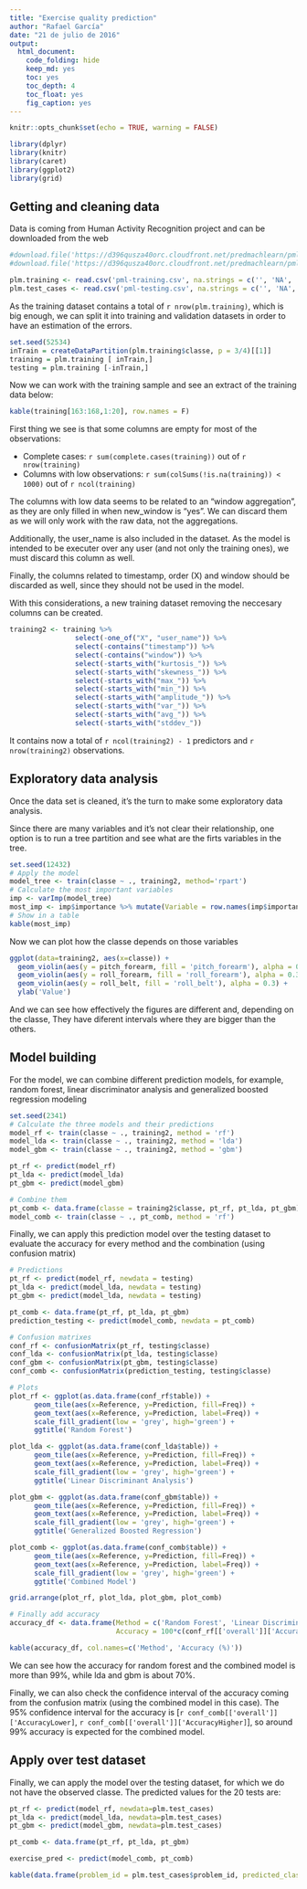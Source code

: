 ---
title: "Exercise quality prediction"
author: "Rafael García"
date: "21 de julio de 2016"
output: 
  html_document: 
    code_folding: hide
    keep_md: yes
    toc: yes
    toc_depth: 4
    toc_float: yes
    fig_caption: yes
---

```{r setup, include=FALSE}
knitr::opts_chunk$set(echo = TRUE, warning = FALSE)

library(dplyr)
library(knitr)
library(caret)
library(ggplot2)
library(grid)
```

## Getting and cleaning data

Data is coming from Human Activity Recognition project and can be downloaded from the web

```{r download}
#download.file('https://d396qusza40orc.cloudfront.net/predmachlearn/pml-training.csv', 'pml-training.csv')
#download.file('https://d396qusza40orc.cloudfront.net/predmachlearn/pml-testing.csv', 'pml-testing.csv')

plm.training <- read.csv('pml-training.csv', na.strings = c('', 'NA', '#DIV/0!'))
plm.test_cases <- read.csv('pml-testing.csv', na.strings = c('', 'NA', '#DIV/0!'))
```

As the training dataset contains a total of `r nrow(plm.training)`, which is big enough, we can split it into training and validation datasets in order to have an estimation of the errors.

```{r training_validation}
set.seed(52534)
inTrain = createDataPartition(plm.training$classe, p = 3/4)[[1]]
training = plm.training [ inTrain,]
testing = plm.training [-inTrain,]
```

Now we can work with the training sample and see an extract of the training data below:
```{r sample}
kable(training[163:168,1:20], row.names = F)
```

First thing we see is that some columns are empty for most of the observations:

* Complete cases: `r sum(complete.cases(training))` out of `r nrow(training)`
* Columns with low observations: `r sum(colSums(!is.na(training)) < 1000)` out of `r ncol(training)`

The columns with low data seems to be related to an "window aggregation", as they are only filled in when new_window is "yes". We can discard them as we will only work with the raw data, not the aggregations.

Additionally, the user_name is also included in the dataset. As the model is intended to be executer over any user (and not only the training ones), we must discard this column as well.

Finally, the columns related to timestamp, order (X) and window should be discarded as well, since they should not be used in the model.

With this considerations, a new training dataset removing the neccesary columns can be created.

```{r removing_columns}
training2 <- training %>%
                select(-one_of("X", "user_name")) %>%
                select(-contains("timestamp")) %>%
                select(-contains("window")) %>%
                select(-starts_with("kurtosis_")) %>%
                select(-starts_with("skewness_")) %>%
                select(-starts_with("max_")) %>%
                select(-starts_with("min_")) %>%
                select(-starts_with("amplitude_")) %>%
                select(-starts_with("var_")) %>%
                select(-starts_with("avg_")) %>%
                select(-starts_with("stddev_"))
```

It contains now a total of `r ncol(training2) - 1` predictors and `r nrow(training2)` observations.

## Exploratory data analysis
Once the data set is cleaned, it's the turn to make some exploratory data analysis. 

Since there are many variables and it's not clear their relationship, one option is to run a tree partition and see what are the firts variables in the tree.

```{r rpart, results='asis'}
set.seed(12432)
# Apply the model
model_tree <- train(classe ~ ., training2, method='rpart')
# Calculate the most important variables
imp <- varImp(model_tree)
most_imp <- imp$importance %>% mutate(Variable = row.names(imp$importance)) %>% arrange(desc(Overall)) %>% select(Variable, Importance = Overall) %>% slice(1:3)
# Show in a table
kable(most_imp)
```

Now we can plot how the classe depends on those variables
```{r first_charts}
ggplot(data=training2, aes(x=classe)) +
  geom_violin(aes(y = pitch_forearm, fill = 'pitch_forearm'), alpha = 0.3) +
  geom_violin(aes(y = roll_forearm, fill = 'roll_forearm'), alpha = 0.3) +
  geom_violin(aes(y = roll_belt, fill = 'roll_belt'), alpha = 0.3) +
  ylab('Value')
```

And we can see how effectively the figures are different and, depending on the classe, They have diferent intervals where they are bigger than the others.

## Model building
For the model, we can combine different prediction models, for example, random forest, linear discriminator analysis and generalized boosted regression modeling

```{r models}
set.seed(2341)
# Calculate the three models and their predictions
model_rf <- train(classe ~ ., training2, method = 'rf')
model_lda <- train(classe ~ ., training2, method = 'lda')
model_gbm <- train(classe ~ ., training2, method = 'gbm')

pt_rf <- predict(model_rf)
pt_lda <- predict(model_lda)
pt_gbm <- predict(model_gbm)

# Combine them
pt_comb <- data.frame(classe = training2$classe, pt_rf, pt_lda, pt_gbm)
model_comb <- train(classe ~ ., pt_comb, method = 'rf')
```

Finally, we can apply this prediction model over the testing dataset to evaluate the accuracy for every method and the combination (using confusion matrix)

```{r confusion, results='asis'}
# Predictions
pt_rf <- predict(model_rf, newdata = testing)
pt_lda <- predict(model_lda, newdata = testing)
pt_gbm <- predict(model_lda, newdata = testing)

pt_comb <- data.frame(pt_rf, pt_lda, pt_gbm)
prediction_testing <- predict(model_comb, newdata = pt_comb)

# Confusion matrixes
conf_rf <- confusionMatrix(pt_rf, testing$classe)
conf_lda <- confusionMatrix(pt_lda, testing$classe)
conf_gbm <- confusionMatrix(pt_gbm, testing$classe)
conf_comb <- confusionMatrix(prediction_testing, testing$classe)

# Plots
plot_rf <- ggplot(as.data.frame(conf_rf$table)) + 
      geom_tile(aes(x=Reference, y=Prediction, fill=Freq)) +
      geom_text(aes(x=Reference, y=Prediction, label=Freq)) +
      scale_fill_gradient(low = 'grey', high='green') +
      ggtitle('Random Forest')

plot_lda <- ggplot(as.data.frame(conf_lda$table)) + 
      geom_tile(aes(x=Reference, y=Prediction, fill=Freq)) +
      geom_text(aes(x=Reference, y=Prediction, label=Freq)) +
      scale_fill_gradient(low = 'grey', high='green') +
      ggtitle('Linear Discriminant Analysis')

plot_gbm <- ggplot(as.data.frame(conf_gbm$table)) + 
      geom_tile(aes(x=Reference, y=Prediction, fill=Freq)) +
      geom_text(aes(x=Reference, y=Prediction, label=Freq)) +
      scale_fill_gradient(low = 'grey', high='green') +
      ggtitle('Generalized Boosted Regression')

plot_comb <- ggplot(as.data.frame(conf_comb$table)) + 
      geom_tile(aes(x=Reference, y=Prediction, fill=Freq)) +
      geom_text(aes(x=Reference, y=Prediction, label=Freq)) +
      scale_fill_gradient(low = 'grey', high='green') +
      ggtitle('Combined Model')

grid.arrange(plot_rf, plot_lda, plot_gbm, plot_comb)

# Finally add accuracy
accuracy_df <- data.frame(Method = c('Random Forest', 'Linear Discriminant Analysis', 'Generalized Boosted Regression', 'Combined Model'),
                          Accuracy = 100*c(conf_rf[['overall']]['Accuracy'], conf_lda[['overall']]['Accuracy'], conf_gbm[['overall']]['Accuracy'], conf_comb[['overall']]['Accuracy']))

kable(accuracy_df, col.names=c('Method', 'Accuracy (%)'))
```

We can see how the accuracy for random forest and the combined model is more than 99%, while lda and gbm is about 70%.

Finally, we can also check the confidence interval of the accuracy coming from the confusion matrix (using the combined model in this case). The 95% confidence interval for the accuracy is [`r conf_comb[['overall']]['AccuracyLower]`, `r conf_comb[['overall']]['AccuracyHigher]`], so around 99% accuracy is expected for the combined model.

## Apply over test dataset
Finally, we can apply the model over the testing dataset, for which we do not have the observed classe. The predicted values for the 20 tests are:

```{r validation, results='asis'}
pt_rf <- predict(model_rf, newdata=plm.test_cases)
pt_lda <- predict(model_lda, newdata=plm.test_cases)
pt_gbm <- predict(model_gbm, newdata=plm.test_cases)

pt_comb <- data.frame(pt_rf, pt_lda, pt_gbm)

exercise_pred <- predict(model_comb, pt_comb)

kable(data.frame(problem_id = plm.test_cases$problem_id, predicted_classe = exercise_pred))
```